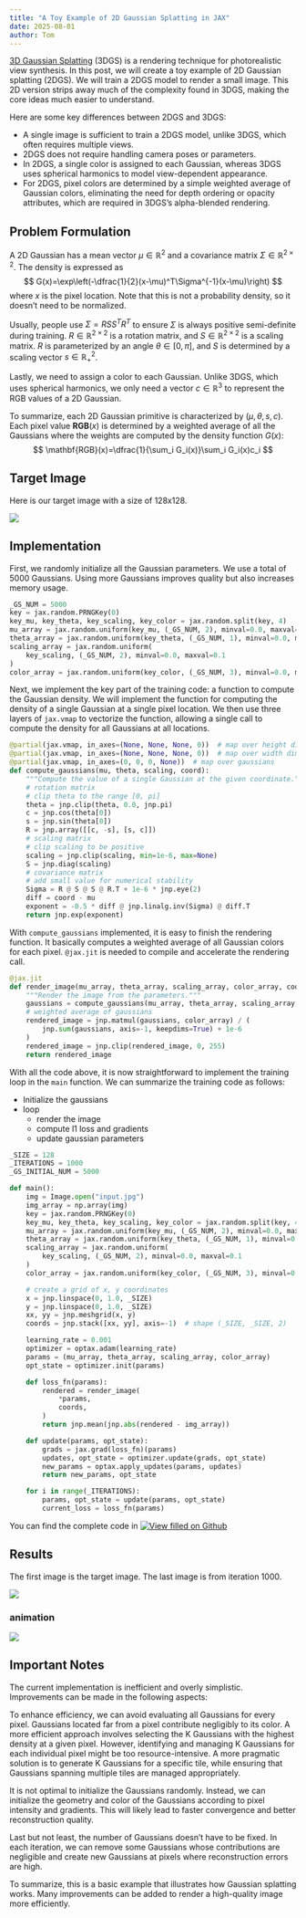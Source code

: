 ```yaml
---
title: "A Toy Example of 2D Gaussian Splatting in JAX"
date: 2025-08-01
author: Tom
---
```


[3D Gaussian Splatting](https://huggingface.co/blog/gaussian-splatting) (3DGS) is a rendering technique for photorealistic view synthesis. In this post, we will create a toy example of 2D Gaussian splatting (2DGS). We will train a 2DGS model to render a small image. This 2D version strips away much of the complexity found in 3DGS, making the core ideas much easier to understand.

Here are some key differences between 2DGS and 3DGS:

- A single image is sufficient to train a 2DGS model, unlike 3DGS, which often requires multiple views.
- 2DGS does not require handling camera poses or parameters.
- In 2DGS, a single color is assigned to each Gaussian, whereas 3DGS uses spherical harmonics to model view-dependent appearance.
- For 2DGS, pixel colors are determined by a simple weighted average of Gaussian colors, eliminating the need for depth ordering or opacity attributes, which are required in 3DGS's alpha-blended rendering.

## Problem Formulation
A 2D Gaussian has a mean vector $\mu\in\mathbb{R}^2$ and a covariance matrix $\Sigma\in\mathbb{R}^{2 \times 2}$. The density is expressed as
$$
G(x)=\exp\left(-\dfrac{1}{2}(x-\mu)^T\Sigma^{-1}(x-\mu)\right)
$$
where $x$ is the pixel location. Note that this is not a probability density, so it doesn't need to be normalized.

Usually, people use $\Sigma=RSS^TR^T$ to ensure $\Sigma$ is always positive semi-definite during training. $R\in\mathbb{R}^{2\times2}$ is a rotation matrix, and $S\in\mathbb{R}^{2\times2}$ is a scaling matrix. $R$ is parameterized by an angle $\theta\in[0,\pi]$, and $S$ is determined by a scaling vector $s\in\mathbb{R}^2_+$.

Lastly, we need to assign a color to each Gaussian. Unlike 3DGS, which uses spherical harmonics, we only need a vector $c\in\mathbb{R}^3$ to represent the RGB values of a 2D Gaussian.

To summarize, each 2D Gaussian primitive is characterized by $(\mu, \theta, s, c)$. Each pixel value $\mathbf{RGB}(x)$ is determined by a weighted average of all the Gaussians where the weights are computed by the density function $G(x)$:
$$
\mathbf{RGB}(x)=\dfrac{1}{\sum_i G_i(x)}\sum_i G_i(x)c_i
$$

## Target Image

Here is our target image with a size of 128x128.

![](input.jpg)

## Implementation

First, we randomly initialize all the Gaussian parameters. We use a total of 5000 Gaussians. Using more Gaussians improves quality but also increases memory usage.

```python
_GS_NUM = 5000
key = jax.random.PRNGKey(0)
key_mu, key_theta, key_scaling, key_color = jax.random.split(key, 4)
mu_array = jax.random.uniform(key_mu, (_GS_NUM, 2), minval=0.0, maxval=1.0)
theta_array = jax.random.uniform(key_theta, (_GS_NUM, 1), minval=0.0, maxval=jnp.pi)
scaling_array = jax.random.uniform(
    key_scaling, (_GS_NUM, 2), minval=0.0, maxval=0.1
)
color_array = jax.random.uniform(key_color, (_GS_NUM, 3), minval=0.0, maxval=255.0)
```

Next, we implement the key part of the training code: a function to compute the Gaussian density. We will implement the function for computing the density of a single Gaussian at a single pixel location. We then use three layers of `jax.vmap` to vectorize the function, allowing a single call to compute the density for all Gaussians at all locations.

```python
@partial(jax.vmap, in_axes=(None, None, None, 0))  # map over height dimension
@partial(jax.vmap, in_axes=(None, None, None, 0))  # map over width dimension
@partial(jax.vmap, in_axes=(0, 0, 0, None))  # map over gaussians
def compute_gaussians(mu, theta, scaling, coord):
    """Compute the value of a single Gaussian at the given coordinate."""
    # rotation matrix
    # clip theta to the range [0, pi]
    theta = jnp.clip(theta, 0.0, jnp.pi)
    c = jnp.cos(theta[0])
    s = jnp.sin(theta[0])
    R = jnp.array([[c, -s], [s, c]])
    # scaling matrix
    # clip scaling to be positive
    scaling = jnp.clip(scaling, min=1e-6, max=None)
    S = jnp.diag(scaling)
    # covariance matrix
    # add small value for numerical stability
    Sigma = R @ S @ S @ R.T + 1e-6 * jnp.eye(2)
    diff = coord - mu
    exponent = -0.5 * diff @ jnp.linalg.inv(Sigma) @ diff.T
    return jnp.exp(exponent)
```    

With `compute_gaussians` implemented, it is easy to finish the rendering function. It basically computes a weighted average of all Gaussian colors for each pixel. `@jax.jit` is needed to compile and accelerate the rendering call.

```python
@jax.jit
def render_image(mu_array, theta_array, scaling_array, color_array, coords):
    """Render the image from the parameters."""
    gaussians = compute_gaussians(mu_array, theta_array, scaling_array, coords)
    # weighted average of gaussians
    rendered_image = jnp.matmul(gaussians, color_array) / (
        jnp.sum(gaussians, axis=-1, keepdims=True) + 1e-6
    )
    rendered_image = jnp.clip(rendered_image, 0, 255)
    return rendered_image
```

With all the code above, it is now straightforward to implement the training loop in the `main` function. We can summarize the training code as follows:

- Initialize the gaussians
- loop
   - render the image
   - compute l1 loss and gradients
   - update gaussian parameters



```python
_SIZE = 128
_ITERATIONS = 1000
_GS_INITIAL_NUM = 5000

def main():
    img = Image.open("input.jpg")
    img_array = np.array(img)
    key = jax.random.PRNGKey(0)
    key_mu, key_theta, key_scaling, key_color = jax.random.split(key, 4)
    mu_array = jax.random.uniform(key_mu, (_GS_NUM, 2), minval=0.0, maxval=1.0)
    theta_array = jax.random.uniform(key_theta, (_GS_NUM, 1), minval=0.0, maxval=jnp.pi)
    scaling_array = jax.random.uniform(
        key_scaling, (_GS_NUM, 2), minval=0.0, maxval=0.1
    )
    color_array = jax.random.uniform(key_color, (_GS_NUM, 3), minval=0.0, maxval=255.0)

    # create a grid of x, y coordinates
    x = jnp.linspace(0, 1.0, _SIZE)
    y = jnp.linspace(0, 1.0, _SIZE)
    xx, yy = jnp.meshgrid(x, y)
    coords = jnp.stack([xx, yy], axis=-1)  # shape (_SIZE, _SIZE, 2)

    learning_rate = 0.001
    optimizer = optax.adam(learning_rate)
    params = (mu_array, theta_array, scaling_array, color_array)
    opt_state = optimizer.init(params)

    def loss_fn(params):
        rendered = render_image(
            *params,
            coords,
        )
        return jnp.mean(jnp.abs(rendered - img_array))

    def update(params, opt_state):
        grads = jax.grad(loss_fn)(params)
        updates, opt_state = optimizer.update(grads, opt_state)
        new_params = optax.apply_updates(params, updates)
        return new_params, opt_state

    for i in range(_ITERATIONS):
        params, opt_state = update(params, opt_state)
        current_loss = loss_fn(params)
```

You can find the complete code in 
[![View filled on Github](https://img.shields.io/static/v1.svg?logo=github&label=Repo&message=View%20On%20Github&color=lightgrey)](https://github.com/tomondev/image-gs-toy-example)

## Results

The first image is the target image. The last image is from iteration 1000.

![](progression.png)

### animation

![](progression.gif)

## Important Notes

The current implementation is inefficient and overly simplistic. Improvements can be made in the following aspects:

To enhance efficiency, we can avoid evaluating all Gaussians for every pixel. Gaussians located far from a pixel contribute negligibly to its color. A more efficient approach involves selecting the K Gaussians with the highest density at a given pixel. However, identifying and managing K Gaussians for each individual pixel might be too resource-intensive. A more pragmatic solution is to generate K Gaussians for a specific tile, while ensuring that Gaussians spanning multiple tiles are managed appropriately.

It is not optimal to initialize the Gaussians randomly. Instead, we can initialize the geometry and color of the Gaussians according to pixel intensity and gradients. This will likely lead to faster convergence and better reconstruction quality.

Last but not least, the number of Gaussians doesn't have to be fixed. In each iteration, we can remove some Gaussians whose contributions are negligible and create new Gaussians at pixels where reconstruction errors are high.

To summarize, this is a basic example that illustrates how Gaussian splatting works. Many improvements can be added to render a high-quality image more efficiently.
